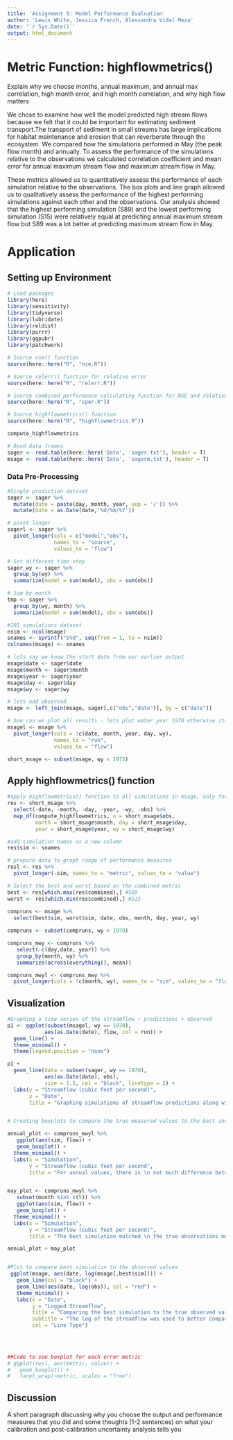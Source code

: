 ```yaml
---
title: 'Assignment 5: Model Performance Evaluation'
author: 'Lewis White, Jessica French, Alessandra Vidal Meza'
date: '`r Sys.Date()`'
output: html_document
---
```


# Metric Function: highflowmetrics()
Explain why we choose months, annual maximum, and annual max correlation, high month error, and high month correlation, and why high flow matters

We chose to examine how well the model predicted high stream flows because we felt that it could be important for estimating sediment transport.The transport of sediment in small streams has large implications for habitat maintenance and erosion that can reverberate through the ecosystem. We compared how the simulations performed in May (the peak flow month) and annually. To assess the performance of the simulations relative to the observations we calculated correlation coefficient and mean error for annual maximum stream flow and maximum stream flow in May.

These metrics allowed us to quantitatively assess the performance of each simulation relative to the observations. The box plots and line graph allowed us to qualitatively assess the performance of the highest performing simulations against each other and the observations. Our analysis showed that the highest performing simulation (S89) and the lowest performing simulation (S15) were relatively equal at predicting annual maximum stream flow but S89 was a lot better at predicting maximum stream flow in May. 

# Application
## Setting up Environment
```r
# Load packages
library(here)
library(sensitivity)
library(tidyverse)
library(lubridate)
library(reldist)
library(purrr)
library(ggpubr)
library(patchwork)

# Source nse() function 
source(here::here("R", "nse.R"))

# Source relerr() function for relative error
source(here::here("R", "relerr.R"))

# Source combined performance calculating function for NSE and relative error with 50/50 weighting 
source(here::here("R", "cper.R"))

# Source highflowmetrics() function
source(here::here("R", "highflowmetrics.R"))

compute_highflowmetrics

# Read data frames
sager <- read.table(here::here('Data', 'sager.txt'), header = T)
msage <- read.table(here::here('Data', 'sagerm.txt'), header = T) 
```

### Data Pre-Processing
```r
#Single prodiction dataset
sager <- sager %>% 
  mutate(date = paste(day, month, year, sep = '/')) %>%
  mutate(date = as.Date(date,'%d/%m/%Y'))

# pivot longer
sagerl <- sager %>% 
  pivot_longer(cols = c("model","obs"),
               names_to = "source",
               values_to = "flow")

# Set different time step
sager_wy <- sager %>% 
  group_by(wy) %>% 
  summarize(model = sum(model), obs = sum(obs))

# Sum by month
tmp <- sager %>% 
  group_by(wy, month) %>% 
  summarize(model = sum(model), obs = sum(obs))
```

```r
#101 simulations dataset 
nsim <- ncol(msage)
snames <- sprintf("S%d", seq(from = 1, to = nsim))
colnames(msage) <- snames

# lets say we know the start date from our earlier output
msage$date <- sager$date
msage$month <- sager$month
msage$year <- sager$year
msage$day <- sager$day
msage$wy <- sager$wy

# lets add observed
msage <- left_join(msage, sager[,c("obs","date")], by = c("date"))

# how can we plot all results - lets plot water year 1970 otherwise its hard to see
msagel <- msage %>% 
  pivot_longer(cols = !c(date, month, year, day, wy), 
               names_to = "run", 
               values_to = "flow")

short_msage <- subset(msage, wy < 1975)
```

## Apply highflowmetrics() function
```r
#apply highflowmetrics() function to all simulations in msage, only for water years before 1975
res <- short_msage %>% 
  select(-date, -month, -day, -year, -wy, -obs) %>%
  map_df(compute_highflowmetrics, o = short_msage$obs,
         month = short_msage$month, day = short_msage$day, 
         year = short_msage$year, wy = short_msage$wy)

#add simulation names as a new column
res$sim <- snames

# prepare data to graph range of performance measures
resl <- res %>% 
  pivot_longer(-sim, names_to = "metric", values_to = "value")

# Select the best and worst based on the combined metric
best <- res[which.max(res$combined),] #S89
worst <- res[which.min(res$combined),] #S15
 
compruns <- msage %>% 
  select(best$sim, worst$sim, date, obs, month, day, year, wy)

compruns <- subset(compruns, wy > 1970)

compruns_mwy <- compruns %>% 
   select(-c(day,date, year)) %>% 
   group_by(month, wy) %>% 
   summarize(across(everything(), mean))

compruns_mwyl <- compruns_mwy %>% 
  pivot_longer(cols = !c(month, wy), names_to = "sim", values_to = "flow")
```

## Visualization

```r
#Graphing a time series of the streamflow ~ predictions + observed
p1 <- ggplot(subset(msagel, wy == 1970), 
            aes(as.Date(date), flow, col = run)) + 
  geom_line() + 
  theme_minimal() +
  theme(legend.position = "none")

p1 + 
  geom_line(data = subset(sager, wy == 1970), 
            aes(as.Date(date), obs), 
            size = 1.5, col = "black", linetype = 2) + 
  labs(y = "Streamflow (cubic feet per second)", 
       x = "Date", 
       title = "Graphing simulations of streamflow predictions along with the true observed values")


# Creating boxplots to compare the true measured values to the best and worst simulations

annual_plot <- compruns_mwyl %>%
   ggplot(aes(sim, flow)) + 
   geom_boxplot() +
  theme_minimal() +
  labs(x = "Simulation",
       y = "Streamflow (cubic feet per second",
       title = "For annual values, there is \n not much difference between \n the best and worst simulations")


may_plot <- compruns_mwyl %>% 
   subset(month %in% c(5)) %>% 
   ggplot(aes(sim, flow)) + 
   geom_boxplot() +
  theme_minimal() +
  labs(x = "Simulation",
       y = "Streamflow (cubic feet per second)",
       title = "The best simulation matched \n the true observations much closer \n in May, the peak stremflow month")

annual_plot + may_plot


#Plot to compare best simulation to the observed values 
 ggplot(msage, aes(date, log(msage[,best$sim]))) + 
   geom_line(col = "black") + 
   geom_line(aes(date, log(obs)), col = "red") +
   theme_minimal() +
   labs(x = "Date",
        y = "Logged Streamflow",
        title = "Comparing the best simulation to the true observed values",
        subtitle = "The log of the streamflow was used to better compare low steamflow values", 
        col = "Line Type") 


 
 
##Code to see boxplot for each error metric  
# ggplot(resl, aes(metric, value)) + 
#   geom_boxplot() + 
#   facet_wrap(~metric, scales = "free")
```


## Discussion 
A short paragraph discussing why you choose the output and performance measures that you did and some thoughts (1-2 sentences) on what your calibration and post-calibration uncertainty analysis tells you

